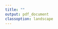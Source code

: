```yaml
---
title: ""
output: pdf_document
classoption: landscape
---
```


\begin{center}
\includegraphics[height=4cm]{/Users/sebsilas/gamifyr/inst/extdata/fig1.png}
\hfill
\includegraphics[height=4cm]{/Users/sebsilas/gamifyr/inst/extdata/fig2.png} \\
\bigskip
{\Huge\bf Certificate of Accomplishment } \\
\bigskip
{\Huge <<name>> } \\
\bigskip
{\Large has successfully completed the {\it Discover Your Musical Genius} test with a score of <<overall_score>> } \\
\bigskip
{\Huge Congratulations!} \\
\bigskip
{\Large Mistuning Perception = <<mpt>> } \\
{\Large Melodic Discrimination = <<mdt>> } \\
{\Large Beat Alignment = <<bat>> } \\
{\Large Rhythm Ability = <<rat>> } \\
{\Large Emotional Discrimination = <<edt>> } \\
{\Large Timbre Perception = <<tpt>> } \\
{\Large Beat Drop Alignment = <<bdt>> } \\
{\Large Pitch Imagery Ability = <<piat>> } \\
{\Large Harmonic Perception = <<hpt>> } \\
{\Large Musical Scene Analysis = <<msa>> } \\
{\Large Musical Preferences, Mellow = <<mus_mellow>> } \\
{\Large Musical Preferences, Unpretentious = <<mus_unpretentious>> } \\
{\Large Musical Preferences, Sophisticated = <<mus_sophisticiated>> } \\
{\Large Musical Preferences, Intense = <<mus_intense>> } \\
{\Large Musical Preferences, Contemporary = <<mus_contemporary>> } \\
{\Large Singing Ability = <<saa>> } \\
\end{center}
